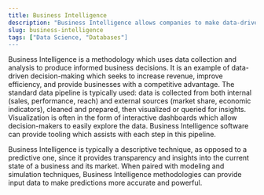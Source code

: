```yaml
---
title: Business Intelligence
description: "Business Intelligence allows companies to make data-driven decisions."
slug: business-intelligence
tags: ["Data Science, "Databases"]
---
```


Business Intelligence is a methodology which uses data collection and analysis to produce informed business decisions. It is an example of data-driven decision-making which seeks to increase revenue, improve efficiency, and provide businesses with a competitive advantage. The standard data pipeline is typically used: data is collected from both internal (sales, performance, reach) and external sources (market share, economic indicators), cleaned and prepared, then visualized or queried for insights. Visualization is often in the form of interactive dashboards which allow decision-makers to easily explore the data. Business Intelligence software can provide tooling which assists with each step in this pipeline.

Business Intelligence is typically a descriptive technique, as opposed to a predictive one, since it provides transparency and insights into the current state of a business and its market. When paired with modeling and simulation techniques, Business Intelligence methodologies can provide input data to make predictions more accurate and powerful.